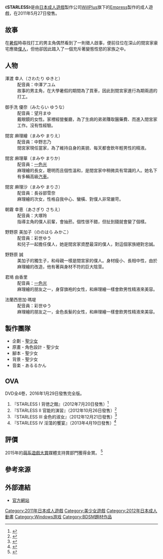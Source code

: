 {{refimprove|time=2016-07-09T09:22:37+00:00}}

{{Infobox animanga/Headerofja
| title= STARLESS
| image=
| size=
| caption=
| japanese= スターレス
| english=
| kana= すたあれす
| romaji=
| genre=
}}
{{Infobox animanga/Game
| 標題=
| 類型=冒險
| 使用平台=Windows XP/Vista/7
| 遊戲引擎=
| 開發團隊=[[WillPlus|Empress]]
| 代理商=Empress
| 製作人=
| 監製=
| 腳本=[[聖少女|聖少女]]
| 程式=
| 音樂=あるるかん
| 美術=聖少女
| 遊戲人數=1
| 發售日=2011年5月27日<br>2011年8月12日（DL版）
| 對象年齡=18禁
| 結局數=10
}}
{{Infobox animanga/OVA
| ONA=
| 標題=
| 原案=
| 原作= Empress
| 總導演=
| 導演=
| 系列構成=
| 劇本=
| 人物原案=
| 人物設定=
| 機械設定=
| 音樂=
| 音樂製作=
| 動畫製作=
| 製作= WHITE BEAR
| 書籍=
| 出版商=
| 代理發行=
| 其他代理發行=
| 網路=
| 發售日= 2012年7月20日－2013年4月19日
| 開始=
| 結束=
| 話數= 4
| 其他= 成人動畫
| 版權=
}}
{{Infobox animanga/Footerofja}}

《'''STARLESS'''》是由[[日本成人遊戲|日本成人遊戲]]製作公司[[WillPlus|WillPlus]]旗下的[[Empress|Empress]]製作的成人遊戲，在2011年5月27日發售。

== 故事 ==

在[[暑假|暑假]]時尋找打工的男主角偶然看到了一則徵人啟事，便前往位在深山的間宮家豪宅應徵[[僕人|僕人]]，但他卻因此踏入了一個充斥著變態性慾的家族之中。

== 人物 ==

; 澤渡 幸人（さわたり ゆきと）
: 配音員：中澤アユム
: 故事的男主角，在大學暑假的期間為了買車，因此到間宮家進行為期兩週的打工。

; 御手洗 優奈（みたらい ゆうな）
: 配音員：望月まゆ
: 戴眼鏡的女性。家裡經營餐廳，為了生病的弟弟賺取醫藥費、而進入間宮家工作。沒有性經驗。

; 間宮 麻理繪（まみや まりえ）
: 配音員：中野志乃
: 間宮家現任當家，為了維持自身的美貌、每天都會飲年輕男性的精液。

; 間宮 麻理華（まみや まりか）
: 配音員：[[一色光|一色光]]
: 麻理繪的長女，聰明而且個性溫和，是間宮家中稍微具有常識的人。她名下有多輛高級[[汽車|汽車]]。

; 間宮 麻理沙（まみや まりさ）
: 配音員：長谷部雪奈
: 麻理繪的次女，性格自我中心、蠻橫、對僕人非常嚴苛。

; 朝霧 幸恵（あさぎり さちえ）
: 配音員：大塚玲
: 指導主角的僕人前輩，會抽菸。個性很不錯，但扯到錢就會變了個樣。

; 野野原 美加子（ののはら みかこ）
: 配音員：彩世ゆう
: 和兒子一起擔任僕人，她是間宮家資歷最深的僕人，對這個家族絕對忠誠。

; 野野原 誠
: 美加子的獨生子，和母親一樣是間宮家的僕人。身材瘦小、長相中性，由於麻理繪的改造，他有著與身材不符的巨大陰莖。

; 君鳩 由香里
: 配音員：[[一色光|一色光]]
: 麻理繪的朋友之一，身穿旗袍的女性，和麻理繪一樣會飲男性精液來美容。

; 法蘭西思加‧瑪堤
: 配音員：彩世ゆう
: 麻理繪的朋友之一，金色長髮的女性，和麻理繪一樣會飲男性精液來美容。

== 製作團隊 ==

* 企劃 - [[聖少女|聖少女]]
* 原畫・角色設計 - 聖少女
* 腳本 - 聖少女
* 背景 - 聖少女
* 音楽 - あるるかん

== OVA ==

DVD全4卷，2016年1月29日發售完全版。

# 『STARLESS I 背徳之館』（2012年7月20日發售）<ref name="anime1">{{Cite web|date=|url=http://www.mediabank.co.jp/mediabank/product?page=product&model=WBR-058|title=STARLESS I 背徳の館|publisher=メディアバンク|accessdate=2014-04-13|deadurl=yes|archiveurl=https://web.archive.org/web/20160304185841/http://www.mediabank.co.jp/mediabank/product?page=product&model=WBR-058|archivedate=2016-03-04}}</ref>
# 『STARLESS II 官能的演習』（2012年10月26日發售）<ref name="anime2">{{Cite web|date=|url=http://www.mediabank.co.jp/mediabank/product?page=product&model=WBR-060|title=STARLESS II 官能の演習|publisher=メディアバンク|accessdate=2014-04-13|deadurl=yes|archiveurl=https://web.archive.org/web/20160304124300/http://www.mediabank.co.jp/mediabank/product?page=product&model=WBR-060|archivedate=2016-03-04}}</ref>
# 『STARLESS III 金色的淑女』（2012年12月21日發售）<ref name="anime3">{{Cite web|date=|url=http://www.mediabank.co.jp/mediabank/product?page=product&model=WBR-062|title=STARLESS III 金色の淑女|publisher=メディアバンク|accessdate=2014-04-13|deadurl=yes|archiveurl=https://web.archive.org/web/20140413162251/http://www.mediabank.co.jp/mediabank/product?page=product&model=WBR-062|archivedate=2014-04-13}}</ref>
# 『STARLESS IV 淫蕩的饗宴』（2013年4月19日發售）<ref name="anime4">{{Cite web|date=|url=http://www.mediabank.co.jp/mediabank/product?page=product&model=WBR-063|title=STARLESS IV 淫蕩な饗宴|publisher=メディアバンク|accessdate=2014-04-13|deadurl=yes|archiveurl=https://web.archive.org/web/20160304195526/http://www.mediabank.co.jp/mediabank/product?page=product&model=WBR-063|archivedate=2016-03-04}}</ref>

== 評價 ==

2015年的[[萌系遊戲大賞|萌系遊戲大賞]]媒體支持賞部門獲得金賞。 <ref>{{Cite web |url=http://moe-gameaward.com/prize/2011/media.html |title=存档副本 |accessdate=2016-07-09 |archive-date=2016-07-31 |archive-url=https://web.archive.org/web/20160731045552/http://moe-gameaward.com/prize/2011/media.html |dead-url=no }}</ref>

== 參考來源 ==

{{reflist|30em}}

== 外部連結 ==

* [http://www.will-game.com/empress/ 官方網站]{{Wayback|url=http://www.will-game.com/empress/ |date=20160706192131 }}{{ja}}

{{DEFAULTSORT:Starless}}
[[Category:2011年日本成人遊戲|Category:2011年日本成人遊戲]]
[[Category:美少女遊戲|Category:美少女遊戲]]
[[Category:2012年日本成人動畫|Category:2012年日本成人動畫]]
[[Category:Windows游戏|Category:Windows游戏]]
[[Category:BDSM題材作品|Category:BDSM題材作品]]